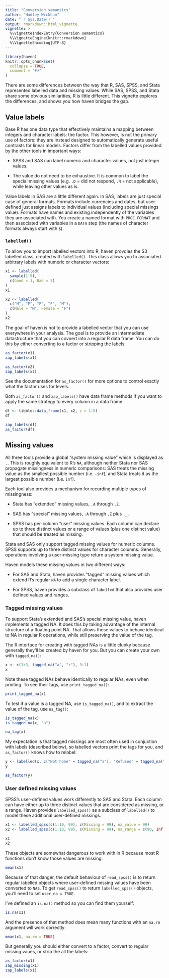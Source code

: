 ```yaml
---
title: "Conversion semantics"
author: "Hadley Wickham"
date: "`r Sys.Date()`"
output: rmarkdown::html_vignette
vignette: >
  %\VignetteIndexEntry{Conversion semantics}
  %\VignetteEngine{knitr::rmarkdown}
  %\VignetteEncoding{UTF-8}
---
```


```r
library(haven)
knitr::opts_chunk$set(
  collapse = TRUE,
  comment = "#>"
)
```

There are some differences between the way that R, SAS, SPSS, and Stata represented labelled data and missing values. While SAS, SPSS, and Stata share some obvious similarities, R is little different. This vignette explores the differences, and shows you how haven bridges the gap.

## Value labels

Base R has one data type that effectively maintains a mapping between integers and character labels: the factor. This however, is not the primary use of factors: they are instead designed to automatically generate useful contrasts for linear models. Factors differ from the labelled values provided by the other tools in important ways:

* SPSS and SAS can label numeric and character values, not just
  integer values.
  
* The value do not need to be exhaustive. It is common to label the
  special missing values (e.g. `.D` = did not respond, `.N` = 
  not applicable), while leaving other values as is.

Value labels in SAS are a little different again. In SAS, labels are just special case of general formats. Formats include currencies and dates, but user-defined just assigns labels to individual values (including special missings value). Formats have names and existing independently of the variables they are associated with. You create a named format with `PROC FORMAT` and then associated with variables in a `DATA` step (the names of character formats always start with `$`). 

### `labelled()`

To allow you to import labelled vectors into R, haven provdies the S3 labelled class, created with `labelled()`. This class allows you to associated arbitrary labels with numeric or character vectors:

```r
x1 <- labelled(
  sample(1:5), 
  c(Good = 1, Bad = 5)
)
x1

x2 <- labelled(
  c("M", "F", "F", "F", "M"), 
  c(Male = "M", Female = "F")
)
x2
```

The goal of haven is not to provide a labelled vector that you can use everywhere in your analysis. The goal is to provide an intermediate datastructure that you can covnert into a regular R data frame. You can do this by either converting to a factor or stripping the labels:

```r
as_factor(x1)
zap_labels(x1)

as_factor(x2)
zap_labels(x2)
```

See the documentation for `as_factor()` for more options to control exactly what the factor uses for levels.

Both `as_factor()` and `zap_labels()` have data frame methods if you want to apply the same strategy to every column in a data frame:

```r
df <- tibble::data_frame(x1, x2, z = 1:5)
df

zap_labels(df)
as_factor(df)
```

## Missing values

All three tools provide a global "system missing value" which is displayed as `.`. This is roughly equivalent to R's `NA`, although neither Stata nor SAS propagate missingness in numeric comparisons: SAS treats the missing value as the smallest possible number (i.e. `-inf`), and Stata treats it as the largest possible number (i.e. `inf`). 

Each tool also provides a mechanism for recording multiple types of missingness:

* Stata has "extended" missing values, `.A` through `.Z`.

* SAS has "special" missing values, `.A` through `.Z` plus `._`.

* SPSS has per-column "user" missing values. Each column can declare 
  up to three distinct values or a range of values (plus one distinct
  value) that should be treated as missing.

Stata and SAS only support tagged missing values for numeric columns. SPSS supports up to three distinct values for character columns. Generally, operations involving a user-missing type return a system missing value.

Haven models these missing values in two different ways:

* For SAS and Stata, haven provides "tagged" missing values which extend R's
  regular `NA` to add a single character label.
  
* For SPSS, haven provides a subclass of `labelled` that also provides
  user defined values and ranges.

### Tagged missing values

To support Stata's extended and SAS's special missing value, haven implements a tagged NA. It does this by taking advantage of the internal structure of a floating point NA. That allows these values to behave identical to NA in regular R operations, while still preserving the value of the tag.

The R interface for creating with tagged NAs is a little clunky because generally they'll be created by haven for you. But you can create your own with `tagged_na()`:

```r
x <- c(1:3, tagged_na("a", "z"), 3:1)
x
```

Note these tagged NAs behave identically to regular NAs, even when printing. To see their tags, use `print_tagged_na()`:

```r
print_tagged_na(x)
```

To test if a value is a tagged NA, use `is_tagged_na()`, and to extract the value of the tag, use `na_tag()`:

```r
is_tagged_na(x)
is_tagged_na(x, "a")

na_tag(x)
```

My expectation is that tagged missings are most often used in conjuction with labels (described below), so labelled vectors print the tags for you, and `as_factor()` knows how to relabel:

```r
y <- labelled(x, c("Not home" = tagged_na("a"), "Refused" = tagged_na("z")))
y

as_factor(y)
```

### User defined missing values

SPSS's user-defined values work differently to SAS and Stata. Each column can have either up to three distinct values that are considered as missing, or a range.  Haven provides `labelled_spss()` as a subclass of `labelled()` to model these additional user-defined missings. 

```r
x1 <- labelled_spss(c(1:10, 99), c(Missing = 99), na_value = 99)
x2 <- labelled_spss(c(1:10, 99), c(Missing = 99), na_range = c(90, Inf))

x1
x2
```

These objects are somewhat dangerous to work with in R because most R functions don't know those values are missing:

```r
mean(x1)
```

Because of that danger, the default behaviour of `read_spss()` is to return regular labelled objects where user-defined missing values have been converted to `NA`s. To get `read_spss()` to return `labelled_spss()` objects, you'll need to set `user_na = TRUE`.

I've defined an `is.na()` method so you can find them yourself:

```r
is.na(x1)
```

And the presence of that method does mean many functions with an `na.rm` argument will work correctly:

```r
mean(x1, na.rm = TRUE)
```

But generally you should either convert to a factor, convert to regular missing vaues, or strip the all the labels:

```r
as_factor(x1)
zap_missing(x1)
zap_labels(x1)
```


